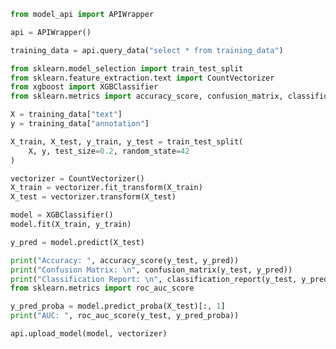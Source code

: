 ```python
from model_api import APIWrapper

api = APIWrapper()
```

```python
training_data = api.query_data("select * from training_data")

from sklearn.model_selection import train_test_split
from sklearn.feature_extraction.text import CountVectorizer
from xgboost import XGBClassifier
from sklearn.metrics import accuracy_score, confusion_matrix, classification_report

X = training_data["text"]
y = training_data["annotation"]

X_train, X_test, y_train, y_test = train_test_split(
    X, y, test_size=0.2, random_state=42
)

vectorizer = CountVectorizer()
X_train = vectorizer.fit_transform(X_train)
X_test = vectorizer.transform(X_test)

model = XGBClassifier()
model.fit(X_train, y_train)

y_pred = model.predict(X_test)

print("Accuracy: ", accuracy_score(y_test, y_pred))
print("Confusion Matrix: \n", confusion_matrix(y_test, y_pred))
print("Classification Report: \n", classification_report(y_test, y_pred))
from sklearn.metrics import roc_auc_score

y_pred_proba = model.predict_proba(X_test)[:, 1]
print("AUC: ", roc_auc_score(y_test, y_pred_proba))

```


```python
api.upload_model(model, vectorizer)
```
